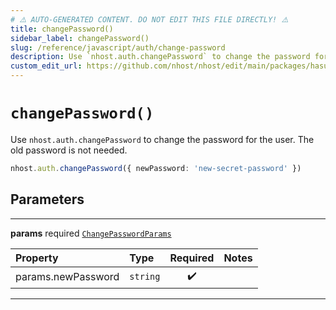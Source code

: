 ```yaml
---
# ⚠️ AUTO-GENERATED CONTENT. DO NOT EDIT THIS FILE DIRECTLY! ⚠️
title: changePassword()
sidebar_label: changePassword()
slug: /reference/javascript/auth/change-password
description: Use `nhost.auth.changePassword` to change the password for the user. The old password is not needed.
custom_edit_url: https://github.com/nhost/nhost/edit/main/packages/hasura-auth-js/src/hasura-auth-client.ts#L380
---
```


# `changePassword()`

Use `nhost.auth.changePassword` to change the password for the user. The old password is not needed.

```ts
nhost.auth.changePassword({ newPassword: 'new-secret-password' })
```

## Parameters

---

**<span className="parameter-name">params</span>** <span className="optional-status">required</span> [`ChangePasswordParams`](/reference/docgen/javascript/auth/types/change-password-params)

| Property                                                                                       | Type     | Required | Notes |
| :--------------------------------------------------------------------------------------------- | :------- | :------: | :---- |
| <span className="parameter-name"><span className="light-grey">params.</span>newPassword</span> | `string` |    ✔️    |       |

---
